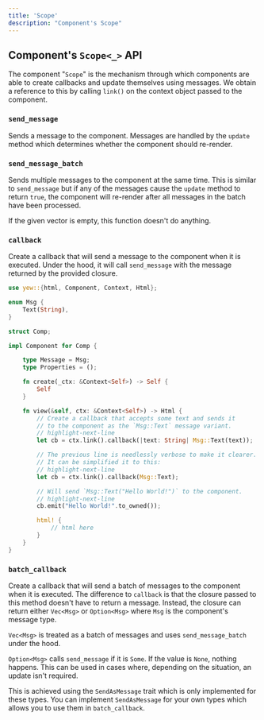 ```yaml
---
title: 'Scope'
description: "Component's Scope"
---
```


## Component's `Scope<_>` API

The component "`Scope`" is the mechanism through which components are able to create callbacks and update themselves
using messages. We obtain a reference to this by calling `link()` on the context object passed to the component.

### `send_message`

Sends a message to the component.
Messages are handled by the `update` method which determines whether the component should re-render.

### `send_message_batch`

Sends multiple messages to the component at the same time.
This is similar to `send_message` but if any of the messages cause the `update` method to return `true`,
the component will re-render after all messages in the batch have been processed.

If the given vector is empty, this function doesn't do anything.

### `callback`

Create a callback that will send a message to the component when it is executed.
Under the hood, it will call `send_message` with the message returned by the provided closure.

```rust
use yew::{html, Component, Context, Html};

enum Msg {
    Text(String),
}

struct Comp;

impl Component for Comp {

    type Message = Msg;
    type Properties = ();

    fn create(_ctx: &Context<Self>) -> Self {
        Self
    }

    fn view(&self, ctx: &Context<Self>) -> Html {
        // Create a callback that accepts some text and sends it
        // to the component as the `Msg::Text` message variant.
        // highlight-next-line
        let cb = ctx.link().callback(|text: String| Msg::Text(text));

        // The previous line is needlessly verbose to make it clearer.
        // It can be simplified it to this:
        // highlight-next-line
        let cb = ctx.link().callback(Msg::Text);

        // Will send `Msg::Text("Hello World!")` to the component.
        // highlight-next-line
        cb.emit("Hello World!".to_owned());

        html! {
            // html here
        }
    }
}
```

### `batch_callback`

Create a callback that will send a batch of messages to the component when it is executed.
The difference to `callback` is that the closure passed to this method doesn't have to return a message.
Instead, the closure can return either `Vec<Msg>` or `Option<Msg>` where `Msg` is the component's message type.

`Vec<Msg>` is treated as a batch of messages and uses `send_message_batch` under the hood.

`Option<Msg>` calls `send_message` if it is `Some`. If the value is `None`, nothing happens.
This can be used in cases where, depending on the situation, an update isn't required.

This is achieved using the `SendAsMessage` trait which is only implemented for these types.
You can implement `SendAsMessage` for your own types which allows you to use them in `batch_callback`.
